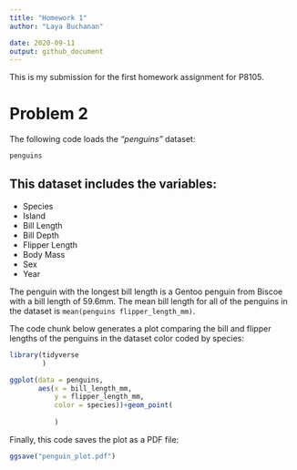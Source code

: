 ```yaml
---
title: "Homework 1"
author: "Laya Buchanan"

date: 2020-09-11
output: github_document
---
```


This is my submission for the first homework assignment for P8105. 

# Problem 2

The following code loads the _"penguins"_ dataset:

```r
penguins
```

This dataset includes the variables:
--------
*   Species
*   Island
*   Bill Length
*   Bill Depth
*   Flipper Length
*   Body Mass
*   Sex
*   Year

The penguin with the longest bill length is a Gentoo penguin from Biscoe with a bill length of 59.6mm.
The mean bill length for all of the penguins in the dataset is `mean(penguins flipper_length_mm)`.



The code chunk below generates a plot comparing the bill and flipper lengths of the penguins in the dataset color coded by species:

```r
library(tidyverse
        )
```

```r
ggplot(data = penguins,
       aes(x = bill_length_mm, 
           y = flipper_length_mm, 
           color = species))+geom_point(
             
           )
```

Finally, this code saves the plot as a PDF file:

```r

ggsave("penguin_plot.pdf")

```
